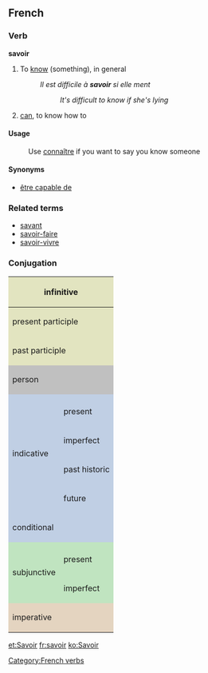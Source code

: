 ==French==
===Verb===
'''savoir'''

# To [[know]] (something), in general
#:''Il est difficile à '''savoir''' si elle ment''
#::''It's difficult to know if she's lying''
# [[can]], to know how to

====Usage====
:Use [[connaître]] if you want to say you know someone

====Synonyms====
*[[être capable de]]

===Related terms===
*[[savant]]
*[[savoir-faire]]
*[[savoir-vivre]]

===Conjugation===

<center>
{| style="background:#F0F0F0"
|-
! colspan="3" style="background:#e2e4c0" | infinitive
| colspan="5" | savoir

|-
! colspan="3" style="background:#e2e4c0" | present participle
| colspan="5" | [[sachant]]

|-
! colspan="3" style="background:#e2e4c0" | past participle
| colspan="5" | [[su]]

|-
! colspan="2" rowspan="2" style="background:#C0C0C0" | person
! colspan="3" style="background:#C0C0C0" | singular
! colspan="3" style="background:#C0C0C0" | plural

|-
! style="background:#C0C0C0;width:12.5%" | first
! style="background:#C0C0C0;width:12.5%" | second
! style="background:#C0C0C0;width:12.5%" | third
! style="background:#C0C0C0;width:12.5%" | first
! style="background:#C0C0C0;width:12.5%" | second
! style="background:#C0C0C0;width:12.5%" | third

|-
! style="background:#c0cfe4" rowspan="5" | indicative
! style="background:#c0cfe4" | 
! style="background:#c0cfe4" | je
! style="background:#c0cfe4" | tu
! style="background:#c0cfe4" | il
! style="background:#c0cfe4" | nous
! style="background:#c0cfe4" | vous
! style="background:#c0cfe4" | ils

|-
! style="height:3em;background:#c0cfe4" | present
| sais
| sais
| sait
| savons
| savez
| savent

|-
! style="height:3em;background:#c0cfe4" | imperfect
| savais
| savais
| savait
| savions
| saviez
| savaient

|-
! style="height:3em;background:#c0cfe4" | past historic
| sus
| sus
| sut
| sûmes
| sûtes
| surent

|-
! style="height:3em;background:#c0cfe4" | future
| saurai
| sauras
| saura
| saurons
| saurez
| sauront

|-
! style="height:3em;background:#c0cfe4" colspan="2" | conditional
| saurais
| saurais
| saurait
| saurions
| sauriez
| sauraient

|-
! style="background:#c0e4c0" rowspan="3" | subjunctive
! style="background:#c0e4c0" | 
! style="background:#c0e4c0" | que je
! style="background:#c0e4c0" | que tu
! style="background:#c0e4c0" | qu'il
! style="background:#c0e4c0" | que nous
! style="background:#c0e4c0" | que vous
! style="background:#c0e4c0" | qu'ils

|-
! style="height:3em;background:#c0e4c0" | present
| sache
| saches
| sache
| sachions
| sachiez
| sachent

|-
! style="height:3em;background:#c0e4c0" rowspan="1" | imperfect
| susse
| susses
| sût
| sussions
| sussiez
| sussent

|-
! colspan="2" rowspan="2" style="height:3em;background:#e4d4c0" | imperative
! style="background:#e4d4c0" | -
! style="background:#e4d4c0" | tu
! style="background:#e4d4c0" | -
! style="background:#e4d4c0" | nous
! style="background:#e4d4c0" | vous
! style="background:#e4d4c0" | -

|-
|
| sache
| 
| sachons
| sachoyez
| 

|}
</center>

[[Category:French verbs]]

[[et:Savoir]]
[[fr:savoir]]
[[ko:Savoir]]